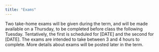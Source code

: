 ```yaml
---
title: "Exams"
---
```


Two take-home exams will be given during the term, and will be made available on a Thursday, to be completed before class the following Tuesday. Tentatively, the first is scheduled for [DATE] and the second for [DATE]. The exams are intended to take between 3 and 4 hours to complete. More details about exams will be posted later in the term.

